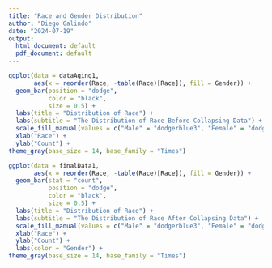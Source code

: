 ```yaml
---
title: "Race and Gender Distribution"
author: "Diego Galindo"
date: "2024-07-19"
output:
  html_document: default
  pdf_document: default
---
```



```r
ggplot(data = dataAging1,
       aes(x = reorder(Race, -table(Race)[Race]), fill = Gender)) +
  geom_bar(position = "dodge",
           color = "black",
           size = 0.5) +
  labs(title = "Distribution of Race") +
  labs(subtitle = "The Distribution of Race Before Collapsing Data") +
  scale_fill_manual(values = c("Male" = "dodgerblue3", "Female" = "dodgerblue4"))+
  xlab("Race") +
  ylab("Count") +
theme_gray(base_size = 14, base_family = "Times") 
```



```r
ggplot(data = finalData1,
       aes(x = reorder(Race, -table(Race)[Race]), fill = Gender)) +
  geom_bar(stat = "count",
           position = "dodge",
           color = "black",
           size = 0.5) +
  labs(title = "Distribution of Race") +
  labs(subtitle = "The Distribution of Race After Collapsing Data") +
  scale_fill_manual(values = c("Male" = "dodgerblue3", "Female" = "dodgerblue4")) +
  xlab("Race") +
  ylab("Count") +
  labs(color = "Gender") + 
theme_gray(base_size = 14, base_family = "Times")
```
